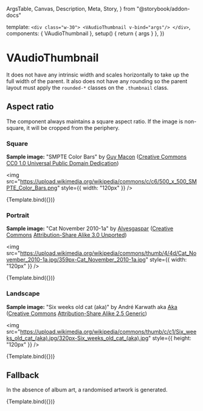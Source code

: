   ArgsTable,
  Canvas,
  Description,
  Meta,
  Story,
} from "@storybook/addon-docs"


<Meta title="Components/VAudioThumbnail" components={VAudioThumbnail} />

  template: `
    <div class="w-30">
      <VAudioThumbnail v-bind="args"/>
    </div>
  `,
  components: { VAudioThumbnail },
  setup() {
    return { args }
  },
})

# VAudioThumbnail

<Description of={VAudioThumbnail} />

<ArgsTable of={VAudioThumbnail} />

It does not have any intrinsic width and scales horizontally to take up the full
width of the parent. It also does not have any rounding so the parent layout
must apply the `rounded-*` classes on the `.thumbnail` class.

## Aspect ratio

The component always maintains a square aspect ratio. If the image is
non-square, it will be cropped from the periphery.

### Square

**Sample image:** "SMPTE Color Bars" by
[Guy Macon](https://commons.wikimedia.org/wiki/User:Guy_Macon)
([Creative Commons](https://en.wikipedia.org/wiki/en:Creative_Commons)
[CC0 1.0 Universal Public Domain Dedication](https://creativecommons.org/publicdomain/zero/1.0/deed.en))

<img
  src="https://upload.wikimedia.org/wikipedia/commons/c/c6/500_x_500_SMPTE_Color_Bars.png"
  style={{ width: "120px" }}
/>

<Canvas>
  <Story
    name="Square"
    args={{
      audio: {
        title: "SMPTE Color Bars",
        creator: "Guy Macon",
        thumbnail:
          "https://upload.wikimedia.org/wikipedia/commons/c/c6/500_x_500_SMPTE_Color_Bars.png",
      },
    }}
  >
    {Template.bind({})}
  </Story>
</Canvas>

### Portrait

**Sample image:** "Cat November 2010-1a" by
[Alvesgaspar](https://commons.wikimedia.org/wiki/User:Alvesgaspar)
([Creative Commons](https://en.wikipedia.org/wiki/en:Creative_Commons)
[Attribution-Share Alike 3.0 Unported](https://creativecommons.org/licenses/by-sa/3.0/deed.en))

<img
  src="https://upload.wikimedia.org/wikipedia/commons/thumb/4/4d/Cat_November_2010-1a.jpg/359px-Cat_November_2010-1a.jpg"
  style={{ width: "120px" }}
/>

<Canvas>
  <Story
    name="Portrait"
    args={{
      audio: {
        title: "Cat November 2010-1a",
        creator: "Alvesgaspar",
        thumbnail:
          "https://upload.wikimedia.org/wikipedia/commons/thumb/4/4d/Cat_November_2010-1a.jpg/359px-Cat_November_2010-1a.jpg",
      },
    }}
  >
    {Template.bind({})}
  </Story>
</Canvas>

### Landscape

**Sample image:** "Six weeks old cat (aka)" by André Karwath aka
[Aka](https://commons.wikimedia.org/wiki/User:Aka)
([Creative Commons](https://en.wikipedia.org/wiki/en:Creative_Commons)
[Attribution-Share Alike 2.5 Generic](https://creativecommons.org/licenses/by-sa/2.5/deed.en))

<img
  src="https://upload.wikimedia.org/wikipedia/commons/thumb/c/c1/Six_weeks_old_cat_(aka).jpg/320px-Six_weeks_old_cat_(aka).jpg"
  style={{ height: "120px" }}
/>

<Canvas>
  <Story
    name="Landscape"
    args={{
      audio: {
        title: "Six weeks old cat (aka)",
        creator: "André Karwath aka Aka",
        thumbnail:
          "https://upload.wikimedia.org/wikipedia/commons/thumb/c/c1/Six_weeks_old_cat_(aka).jpg/320px-Six_weeks_old_cat_(aka).jpg",
      },
    }}
  >
    {Template.bind({})}
  </Story>
</Canvas>

## Fallback

In the absence of album art, a randomised artwork is generated.

<Canvas>
  <Story
    name="Fallback"
    args={{
      audio: {
        title: "Null",
        creator: "Undefined",
      },
    }}
  >
    {Template.bind({})}
  </Story>
</Canvas>

